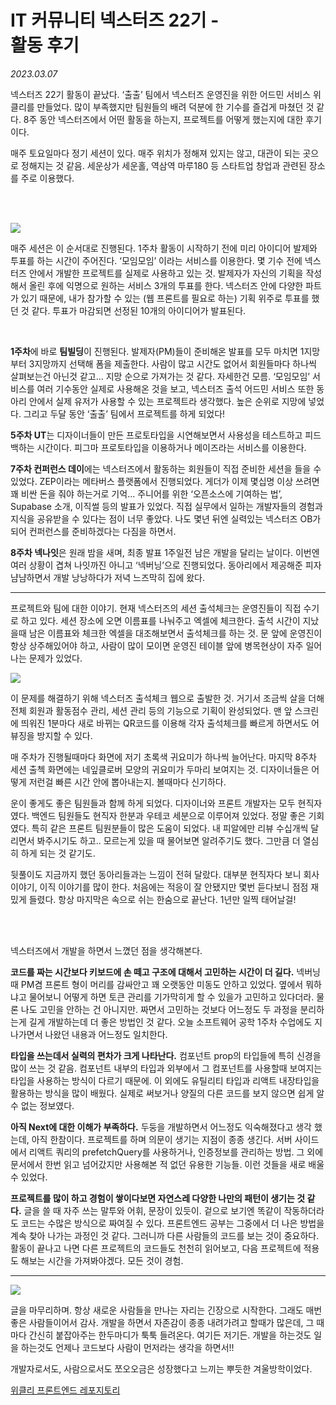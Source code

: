 
# IT 커뮤니티 넥스터즈 22기 -<br/> 활동 후기

_2023.03.07_

넥스터즈 22기 활동이 끝났다. ‘출출’ 팀에서 넥스터즈 운영진을 위한 어드민 서비스 위클리를 만들었다. 많이 부족했지만 팀원들의 배려 덕분에 한 기수를 즐겁게 마쳤던 것 같다. 8주 동안 넥스터즈에서 어떤 활동을 하는지, 프로젝트를 어떻게 했는지에 대한 후기이다.

매주 토요일마다 정기 세션이 있다. 매주 위치가 정해져 있지는 않고, 대관이 되는 곳으로 정해지는 것 같음. 세운상가 세운홀, 역삼역 마루180 등 스타트업 창업과 관련된 장소를 주로 이용했다.

<br />
<br />

<Img
  src="https://img1.daumcdn.net/thumb/R1280x0/?scode=mtistory2&fname=https%3A%2F%2Fblog.kakaocdn.net%2Fdn%2F8NkRi%2Fbtr2D4FWLFu%2FQ8TEB3E66mJ6wZnpRd1jbK%2Fimg.jpg"
  width={480}
/>

매주 세션은 이 순서대로 진행된다. 1주차 활동이 시작하기 전에 미리 아이디어 발제와 투표를 하는 시간이 주어진다. ‘모임모임’ 이라는 서비스를 이용한다. 몇 기수 전에 넥스터즈 안에서 개발한 프로젝트를 실제로 사용하고 있는 것. 발제자가 자신의 기획을 작성해서 올린 후에 익명으로 원하는 서비스 3개의 투표를 한다. 넥스터즈 안에 다양한 파트가 있기 때문에, 내가 참가할 수 있는 (웹 프론트를 필요로 하는) 기획 위주로 투표를 했던 것 같다. 투표가 마감되면 선정된 10개의 아이디어가 발표된다.

<br />

**1주차**에 바로 **팀빌딩**이 진행된다. 발제자(PM)들이 준비해온 발표를 모두 마치면 1지망부터 3지망까지 선택해 폼을 제출한다. 사람이 많고 시간도 없어서 회원들마다 하나씩 살펴보는건 아닌것 같고… 지망 순으로 가져가는 것 같다. 자세한건 모름. ‘모임모임’ 서비스를 여러 기수동안 실제로 사용해온 것을 보고, 넥스터즈 출석 어드민 서비스 또한 동아리 안에서 실제 유저가 사용할 수 있는 프로젝트라 생각했다. 높은 순위로 지망에 넣었다. 그리고 두달 동안 ‘출출’ 팀에서 프로젝트를 하게 되었다!

**5주차 UT**는 디자이너들이 만든 프로토타입을 시연해보면서 사용성을 테스트하고 피드백하는 시간이다. 피그마 프로토타입을 이용하거나 메이즈라는 서비스를 이용한다.

**7주차 컨퍼런스 데이**에는 넥스터즈에서 활동하는 회원들이 직접 준비한 세션을 들을 수 있었다. ZEP이라는 메타버스 플랫폼에서 진행되었다. 게더가 이제 몇십명 이상 쓰려면 꽤 비싼 돈을 줘야 하는거로 기억... 주니어를 위한 ‘오픈소스에 기여하는 법’, Supabase 소개, 이직썰 등의 발표가 있었다. 직접 실무에서 일하는 개발자들의 경험과 지식을 공유받을 수 있다는 점이 너무 좋았다. 나도 몇년 뒤엔 실력있는 넥스터즈 OB가 되어 컨퍼런스를 준비하겠다는 다짐을 하면서.

**8주차 넥나잇**은 원래 밤을 새며, 최종 발표 1주일전 남은 개발을 달리는 날이다. 이번엔 여러 상황이 겹쳐 나잇까진 아니고 ‘넥버닝’으로 진행되었다. 동아리에서 제공해준 피자 냠냠하면서 개발 낭낭하다가 저녁 느즈막히 집에 왔다.

---

프로젝트와 팀에 대한 이야기. 현재 넥스터즈의 세션 출석체크는 운영진들이 직접 수기로 하고 있다. 세션 장소에 오면 이름표를 나눠주고 엑셀에 체크한다. 출석 시간이 지났을때 남은 이름표와 체크한 엑셀을 대조해보면서 출석체크를 하는 것. 문 앞에 운영진이 항상 상주해있어야 하고, 사람이 많이 모이면 운영진 테이블 앞에 병목현상이 자주 일어나는 문제가 있었다.

![](https://img1.daumcdn.net/thumb/R1280x0/?scode=mtistory2&fname=https%3A%2F%2Fblog.kakaocdn.net%2Fdn%2F0pndq%2Fbtr2xS0F216%2Fpk5ETOnEVz2N5BJFWq9K0k%2Fimg.png)

이 문제를 해결하기 위해 넥스터즈 출석체크 웹으로 출발한 것. 거기서 조금씩 살을 더해 전체 회원과 활동점수 관리, 세션 관리 등의 기능으로 기획이 완성되었다. 맨 앞 스크린에 띄워진 1분마다 새로 바뀌는 QR코드를 이용해 각자 출석체크를 빠르게 하면서도 어뷰징을 방지할 수 있다.

매 주차가 진행될때마다 화면에 저기 초록색 귀요미가 하나씩 늘어난다. 마지막 8주차 세션 출첵 화면에는 네잎클로버 모양의 귀요미가 두마리 보여지는 것. 디자이너들은 어떻게 저런걸 빠른 시간 안에 뽑아내는지. 볼때마다 신기하다.

운이 좋게도 좋은 팀원들과 함께 하게 되었다. 디자이너와 프론트 개발자는 모두 현직자였다. 백엔드 팀원들도 현직자 한분과 우테코 세분으로 이루어져 있었다. 정말 좋은 기회였다. 특히 같은 프론트 팀원분들이 많은 도움이 되었다. 내 피알에만 리뷰 수십개씩 달리면서 봐주시기도 하고.. 모르는게 있을 때 물어보면 알려주기도 했다. 그만큼 더 열심히 하게 되는 것 같기도.

뒷풀이도 지금까지 했던 동아리들과는 느낌이 전혀 달랐다. 대부분 현직자다 보니 회사 이야기, 이직 이야기를 많이 한다. 처음에는 적응이 잘 안됐지만 몇번 듣다보니 점점 재밌게 들렸다. 항상 마지막은 속으로 쉬는 한숨으로 끝난다. 1년만 일찍 태어날걸!

<br />
<br />

넥스터즈에서 개발을 하면서 느꼈던 점을 생각해본다.

**코드를 짜는 시간보다 키보드에 손 떼고 구조에 대해서 고민하는 시간이 더 길다.** 넥버닝때 PM겸 프론트 형이 머리를 감싸안고 꽤 오랫동안 미동도 안하고 있었다. 옆에서 뭐하냐고 물어보니 어떻게 하면 토큰 관리를 기가막히게 할 수 있을가 고민하고 있다더라. 물론 나도 고민을 안하는 건 아니지만. 짜면서 고민하는 것보다 어느정도 두 과정을 분리하는게 길게 개발하는데 더 좋은 방법인 것 같다. 오늘 소프트웨어 공학 1주차 수업에도 지나가면서 나왔던 내용과 어느정도 일치한다.

**타입을 쓰는데서 실력의 편차가 크게 나타난다.** 컴포넌트 prop의 타입들에 특히 신경을 많이 쓰는 것 같음. 컴포넌트 내부의 타입과 외부에서 그 컴포넌트를 사용할때 보여지는 타입을 사용하는 방식이 다르기 때문에. 이 외에도 유틸리티 타입과 리액트 내장타입을 활용하는 방식을 많이 배웠다. 실제로 써보거나 양질의 다른 코드를 보지 않으면 쉽게 알 수 없는 정보였다.

**아직 Next에 대한 이해가 부족하다.** 두둥을 개발하면서 어느정도 익숙해졌다고 생각 했는데, 아직 한참이다. 프로젝트를 하며 의문이 생기는 지점이 종종 생긴다. 서버 사이드에서 리액트 쿼리의 prefetchQuery를 사용하거나, 인증정보를 관리하는 방법. 그 외에 문서에서 한번 읽고 넘어갔지만 사용해본 적 없던 유용한 기능들. 이런 것들을 새로 배울 수 있었다.

**프로젝트를 많이 하고 경험이 쌓이다보면 자연스레 다양한 나만의 패턴이 생기는 것 같다.** 글을 쓸 때 자주 쓰는 말투와 어휘, 문장이 있듯이. 겉으로 보기엔 똑같이 작동하더라도 코드는 수많은 방식으로 짜여질 수 있다. 프론트엔드 공부는 그중에서 더 나은 방법을 계속 찾아 나가는 과정인 것 같다. 그러니까 다른 사람들의 코드를 보는 것이 중요하다. 활동이 끝나고 나면 다른 프로젝트의 코드들도 천천히 읽어보고, 다음 프로젝트에 적용도 해보는 시간을 가져봐야겠다. 모든 것이 경험.

---

<Img
  src="https://img1.daumcdn.net/thumb/R1280x0/?scode=mtistory2&fname=https%3A%2F%2Fblog.kakaocdn.net%2Fdn%2FQor2x%2Fbtr2vnUoJKL%2FJmU9EvW4pakOofhwOnhD40%2Fimg.png"
  width={480}
/>

글을 마무리하며. 항상 새로운 사람들을 만나는 자리는 긴장으로 시작한다. 그래도 매번
좋은 사람들이어서 감사. 개발을 하면서 자존감이 종종 내려가려고 할때가 많은데, 그
때마다 간신히 붙잡아주는 한두마디가 툭툭 들려온다. 여기든 저기든. 개발을 하는것도
일을 하는것도 언제나 코드보다 사람이 먼저라는 생각을 하면서!!

개발자로서도, 사람으로서도 쪼오오금은 성장했다고 느끼는 뿌듯한 겨울방학이었다.

[위클리 프론트엔드 레포지토리](https://github.com/Nexters/nexters-admin-client)
